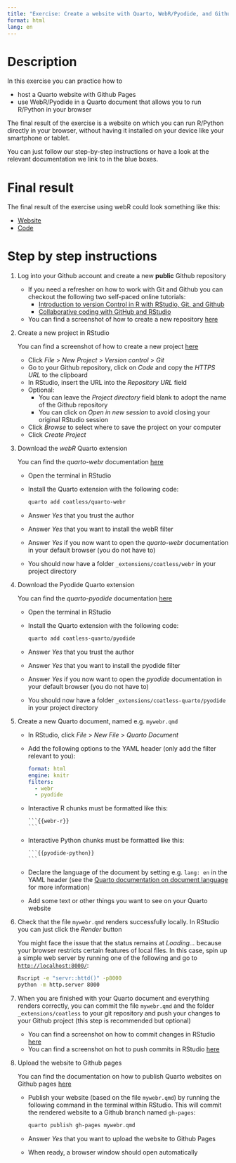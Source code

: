 ```yaml
---
title: "Exercise: Create a website with Quarto, WebR/Pyodide, and Github Pages, to use R/Python on your smartphone or tablet"
format: html
lang: en
---
```


# Description

In this exercise you can practice how to

- host a Quarto website with Github Pages
- use WebR/Pyodide in a Quarto document that allows you to run R/Python in your browser

The final result of the exercise is a website on which you can run R/Python directly in your browser, without having it installed on your device like your smartphone or tablet.

You can just follow our step-by-step instructions or have a look at the relevant documentation we link to in the blue boxes.

# Final result
 
The final result of the exercise using webR could look something like this:

- [Website](https://florianpargent.github.io/mywebr/)
- [Code](https://github.com/FlorianPargent/mywebr)

# Step by step instructions

1. Log into your Github account and create a new **public** Github repository

   ::: {.callout-note}
   - If you need a refresher on how to work with Git and Github you can checkout the following two self-paced online tutorials:
     - [Introduction to version Control in R with RStudio, Git, and Github](https://malikaihle.github.io/Introduction-RStudio-Git-GitHub/)
     - [Collaborative coding with GitHub and RStudio](https://malikaihle.github.io/Collaborative-RStudio-GitHub/)
   - You can find a screenshot of how to create a new repository [here](https://malikaihle.github.io/Introduction-RStudio-Git-GitHub/github_sync.html)
   :::
   
2. Create a new project in RStudio
   
   ::: {.callout-note}
   You can find a screenshot of how to create a new project [here](https://malikaihle.github.io/Collaborative-RStudio-GitHub/clone.html)
   :::
   
   - Click *File* > *New Project* > *Version control* > *Git*
   - Go to your Github repository, click on *Code* and copy the *HTTPS URL* to the clipboard
   - In RStudio, insert the URL into the *Repository URL* field 
   - Optional: 
     - You can leave the *Project directory* field blank to adopt the name of the Github repository
     - You can click on *Open in new session* to avoid closing your original RStudio session
   - Click *Browse* to select where to save the project on your computer
   - Click *Create Project*
3. Download the *webR* Quarto extension

   ::: {.callout-note}
   You can find the *quarto-webr* documentation [here](https://quarto-webr.thecoatlessprofessor.com/)
   :::
   
   - Open the terminal in RStudio
   - Install the Quarto extension with the following code:
     ```sh
     quarto add coatless/quarto-webr
     ```
   - Answer *Yes* that you trust the author
   - Answer *Yes* that you want to install the webR filter
   - Answer *Yes* if you now want to open the *quarto-webr* documentation in your default browser (you do not have to)
   - You should now have a folder `_extensions/coatless/webr` in your project directory
4. Download the Pyodide Quarto extension

   ::: {.callout-note}
   You can find the *quarto-pyodide* documentation [here](https://quarto.thecoatlessprofessor.com/pyodide/)
   :::
   
   - Open the terminal in RStudio
   - Install the Quarto extension with the following code:
     ```sh
     quarto add coatless-quarto/pyodide
     ```
   - Answer *Yes* that you trust the author
   - Answer *Yes* that you want to install the pyodide filter
   - Answer *Yes* if you now want to open the *pyodide* documentation in your default browser (you do not have to)
   - You should now have a folder `_extensions/coatless-quarto/pyodide` in your project directory
5. Create a new Quarto document, named e.g. `mywebr.qmd`
   - In RStudio, click *File* > *New File* > *Quarto Document*
   - Add the following options to the YAML header (only add the filter relevant to you):
     ```yml
     format: html
     engine: knitr
     filters:
       - webr
       - pyodide
     ```
   - Interactive R chunks must be formatted like this:
     ````qmd
     ```{{webr-r}}
     ```
     ````
   - Interactive Python chunks must be formatted like this:
     ````qmd
     ```{{pyodide-python}}
     ```
     ````
   - Declare the language of the document by setting e.g. `lang: en` in the YAML header  (see the [Quarto documentation on document language](https://quarto.org/docs/authoring/language.html) for more information)
   - Add some text or other things you want to see on your Quarto website
6. Check that the file `mywebr.qmd` renders successfully locally. In RStudio you can just click the *Render* button

   ::: {.callout-note}
   You might face the issue that the status remains at _Loading..._ because your browser restricts certain features of local files. In this case, spin up a simple web server by running one of the following and go to [`http://localhost:8000/`](http://localhost:8000/):
   
   ```sh
   Rscript -e "servr::httd()" -p8000
   python -m http.server 8000
   ```
   :::
   
7. When you are finished with your Quarto document and everything renders correctly, you can commit the file `mywebr.qmd` and the folder `_extensions/coatless` to your git repository and push your changes to your Github project (this step is recommended but optional)

   ::: {.callout-note}
   - You can find a screenshot on how to commit changes in RStudio [here](https://malikaihle.github.io/Introduction-RStudio-Git-GitHub/commit.html) 
   - You can find a screenshot on hot to push commits in RStudio [here](https://malikaihle.github.io/Collaborative-RStudio-GitHub/push.html)
   :::
   
8. Upload the website to Github pages
   
   ::: {.callout-note}
   You can find the documentation on how to publish Quarto websites on Github pages [here](https://quarto.org/docs/publishing/github-pages.html)
   :::
   
   - Publish your website (based on the file `mywebr.qmd`) by running the following command in the terminal within RStudio. This will commit the rendered website to a Github branch named `gh-pages`:
     ```sh
     quarto publish gh-pages mywebr.qmd
     ```
   - Answer *Yes* that you want to upload the website to Github Pages
   - When ready, a browser window should open automatically
